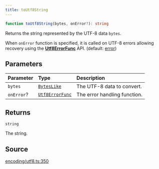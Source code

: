 ```yaml
---
title: toUtf8String
---
```


```ts
function toUtf8String(bytes, onError?): string
```

Returns the string represented by the UTF-8 data `bytes`.

When `onError` function is specified, it is called on UTF-8 errors allowing recovery using the
[**Utf8ErrorFunc**](/content/type-aliases/Utf8ErrorFunc) API. (default: [error](Utf8ErrorFuncs))

## Parameters

| Parameter | Type | Description |
| :------ | :------ | :------ |
| `bytes` | [`BytesLike`](/content/type-aliases/BytesLike) | The UTF-8 data to convert. |
| `onError`? | [`Utf8ErrorFunc`](/content/type-aliases/Utf8ErrorFunc) | The error handling function. |

## Returns

`string`

The string.

## Source

[encoding/utf8.ts:350](https://github.com/dominant-strategies/quais.js/blob/40f3917383e9421179ebdbc4076b907a7d088144/src/encoding/utf8.ts#L350)
